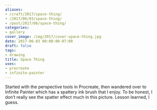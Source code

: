 ```yaml
---
aliases:
- /craft/2017/space-thing/
- /2017/06/03/space-thing/
- /post/2017/06/space-thing/
categories:
- gallery
cover_image: /img/2017/cover-space-thing.jpg
date: 2017-06-03 00:00:00-07:00
draft: false
tags:
- drawing
title: Space Thing
uses:
- procreate
- infinite-painter
---
```


Started with the perspective tools in Procreate, then wandered over to Infinite
Painter which has a spattery ink brush that I enjoy. To be honest, I don’t
really see the spatter effect much in this picture. Lesson learned, I guess.
